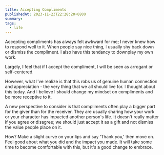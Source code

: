 ```yaml
---
title: Accepting Compliments
publishedAt: 2023-11-23T22:28:20+0800
summary:
tags:
  - life
---
```


Accepting compliments has always felt awkward for me; I never knew how to respond well to it.
When people say nice thing, I usually shy back down or dismiss the compliment. I also have this tendancy to downplay my own work.

Largely, I feel that if I accept the compliment, I will be seen as arrogant or self-centered.

However, what I've realize is that this robs us of genuine human connection and appreciation - the very thing that we all should live for.
I thought about this today. And I believe I should change my mindset on compliments and be more receptive to it.

A new perspective to consider is that compliments often play a bigger part for the giver than for the receiver.
They are usually sharing how your work or your character has impacted another person's life.
It doesn't really matter if you agree or disagree; we should just accept it as a gift and not dismiss the value people place on it.

How? Make a slight curve on your lips and say 'Thank you,' then move on. Feel good about what you did and the impact you made.
It will take some time to become comfortable with this, but it's a good change to embrace.
